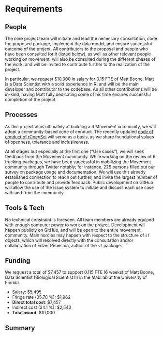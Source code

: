 # Requirements
<!-- 
An idea of what is required to make the project actually happen
-->

## People
<!--
Who needs to be involved, what's the proposed structure, what will it take to get their involvement?
-->

The core project team will initiate and lead the necessary
consultation, code the proposed package, implement the data model, and
ensure successful outcome of the project. All contributors to the
proposal and people who have been consulted for it (listed below), as
well as other relevant people working on movement, will also be
consulted during the different phases of the work, and will be invited
to contribute further to the realization of the project.

In particular, we request \$10,000 in salary for 0.15 FTE of Matt
Boone. Matt is a Data Scientist with a solid experience in R, and will
be the main developer and contributor to the codebase. As all other
contributions will be in-kind, having Matt fully dedicating some of
his time ensures successful completion of the project.


## Processes
<!-- 
What processes need to be put in place e.g. codes of conduct, regular ISC meetings, handover to the community at large?
-->

As this project aims ultimately at building a R Movement community, we
will adopt a community-based code of conduct. The recently updated
[code of conduct of rOpenSci](https://ropensci.org/code-of-conduct/)
will serve as a basis, as we share foundational values of openness,
tolerance and inclusiveness.

At all stages but especially at the first one ("Use cases"),
we will seek feedback from the Movement community. While working on
the review of R tracking packages, we have been successful in
mobilizing the Movement community through Twitter notably; for
instance, 225 persons filled out our survey on package usage and
documentation. We will use this already established connection to
reach out further, and invite the largest number of people to
contribute and provide feedback. Public development on GitHub will
allow the use of the issue system to initiate and discuss each use
case with and from the community.


## Tools & Tech
<!--
What is going to be needed to deliver this project? 

Will cloud computing be used - if yes are there are necessary components that will be deciding factors between providers?

Are there tools or tech that don't exist that will be produced to facilitate the project?
-->

No technical constraint is foreseen. All team members are already
equiped with enough computer power to work on the project.
Development will happen publicly on GitHub, and will be open to the
entire movement community. Main hurdles may happen with respect to the
structure of `sf` objects, which will resolved directly with the
consultation and/or collaboration of Edzer Pebesma, author of the `sf`
package.


## Funding
<!-- 
[TO DO] THE GUIDANCE IS PRETTY UNCLEAR, ESP IN LIGHT OF GABOR'S PROPOSAL VS AWARD SIZE

-->

<!-- We request a total of \$10,000 to support 0.15 FTE (8 weeks) of Matt -->
<!-- Boone, Data Scientist (Biological Scientist II) in the MabLab at the -->
<!-- University of Florida. -->

<!-- * Salary: \$7,369 -->
<!-- * Fringe rate (35.70 %): \$2,631 -->
<!-- * **Total award = \$10,000** -->

We request a total of \$7,457 to support 0.115 FTE (6 weeks) of Matt
Boone, Data Scientist (Biological Scientist II) in the MabLab at the
University of Florida.

* Salary: \$5,495
* Fringe rate (35.70 %): \$1,962
* **Direct total cost**: \$7,457
* Indirect cost (34.1 %): \$2,543
* **Total award**: \$10,000


## Summary
<!--
A summary of the requirements that contextualises the costs
-->

